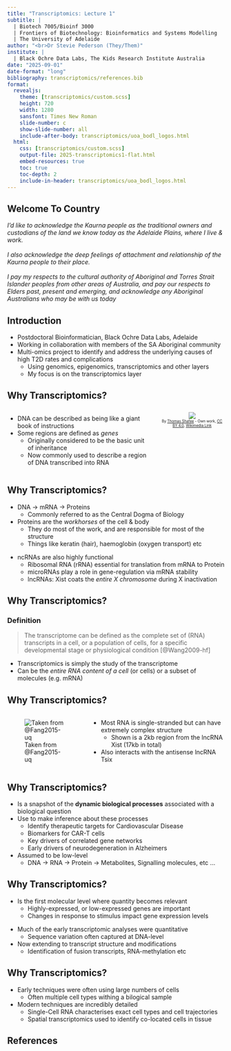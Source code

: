 ```yaml
---
title: "Transcriptomics: Lecture 1"
subtitle: |
  | Biotech 7005/Bioinf 3000
  | Frontiers of Biotechnology: Bioinformatics and Systems Modelling
  | The University of Adelaide
author: "<br>Dr Stevie Pederson (They/Them)"
institute: |
  | Black Ochre Data Labs, The Kids Research Institute Australia
date: "2025-09-01"
date-format: "long"
bibliography: transcriptomics/references.bib
format: 
  revealjs:
    theme: [transcriptomics/custom.scss]
    height: 720
    width: 1280
    sansfont: Times New Roman
    slide-number: c
    show-slide-number: all
    include-after-body: transcriptomics/uoa_bodl_logos.html
  html: 
    css: [transcriptomics/custom.scss]
    output-file: 2025-transcriptomics1-flat.html
    embed-resources: true    
    toc: true
    toc-depth: 2
    include-in-header: transcriptomics/uoa_bodl_logos.html
---
```



## [Welcome To Country]{.text-red}

::: {.text-red}

*I'd like to acknowledge the Kaurna people as the traditional owners and custodians of the land we know today as the Adelaide Plains, where I live & work.*
<br><br>
*I also acknowledge the deep feelings of attachment and relationship of the Kaurna people to their place.*
<br><br>
*I pay my respects to the cultural authority of Aboriginal and Torres Strait Islander peoples from other areas of Australia, and pay our respects to Elders past, present and emerging, and acknowledge any Aboriginal Australians who may be with us today*

:::


## Introduction

- Postdoctoral Bioinformatician, Black Ochre Data Labs, Adelaide
- Working in collaboration with members of the SA Aboriginal community
- Multi-omics project to identify and address the underlying causes of high T2D rates and complications
    + Using genomics, epigenomics, transcriptomics and other layers
    + My focus is on the transcriptomics layer


## Why Transcriptomics?

:::: {.columns}

::: {.column}

- DNA can be described as being like a giant book of instructions
- Some regions are defined as *genes*
    + Originally considered to be the basic unit of inheritance
    + Now commonly used to describe a region of DNA transcribed into RNA

:::
::: {.column}

::: {.fragment}

::: {style="font-size: 60%; text-align: center;"}

![](transcriptomics/DNA_to_protein_or_ncRNA.png)
<br>By <a href="//commons.wikimedia.org/wiki/User:Evolution_and_evolvability" title="User:Evolution and evolvability">Thomas Shafee</a> - <span class="int-own-work" lang="en">Own work</span>, <a href="https://creativecommons.org/licenses/by/4.0" title="Creative Commons Attribution 4.0">CC BY 4.0</a>, <a href="https://commons.wikimedia.org/w/index.php?curid=39441809">Wikimedia Link</a>

:::
:::
:::

::::

## Why Transcriptomics? {.slide-only .unlisted}

- DNA $\rightarrow$ mRNA $\rightarrow$ Proteins
    + Commonly referred to as the Central Dogma of Biology
- Proteins are the *workhorses* of the cell & body
    + They do most of the work, and are responsible for most of the structure
    + Things like keratin (hair), haemoglobin (oxygen transport) etc
  
::: {.fragment}
  
- ncRNAs are also highly functional
    + Ribosomal RNA (rRNA) essential for translation from mRNA to Protein
    + microRNAs play a role in gene-regulation via mRNA stability
    + lncRNAs: Xist coats the *entire X chromosome* during X inactivation
    
:::

## Why Transcriptomics? {.slide-only .unlisted}

### Definition

> The transcriptome can be defined as the complete set of (RNA) transcripts in a cell, or a population of cells, for a specific developmental stage or physiological condition [@Wang2009-hf]

::: {.fragment}
- Transcriptomics is simply the study of the transcriptome
- Can be the *entire RNA content of a cell* (or cells) or a subset of molecules (e.g. mRNA)
:::

## Why Transcriptomics? {.slide-only .unlisted}

:::: {.columns}

::: {.column}
![Taken from @Fang2015-uq](transcriptomics/pgen.1005668.g006.png)
:::

::: {.column}
- Most RNA is single-stranded but can have extremely complex structure
    + Shown is a 2kb region from the lncRNA Xist (17kb in total)
- Also interacts with the antisense lncRNA Tsix

:::

::::

## Why Transcriptomics? {.slide-only .unlisted}

- Is a snapshot of the **dynamic biological processes** associated with a biological question
- Use to make inference about these processes
    + Identify therapeutic targets for Cardiovascular Disease
    + Biomarkers for CAR-T cells
    + Key drivers of correlated gene networks
    + Early drivers of neurodegeneration in Alzheimers
- Assumed to be low-level
    + DNA $\rightarrow$ RNA $\rightarrow$ Protein $\rightarrow$ Metabolites, Signalling molecules, etc ...

## Why Transcriptomics? {.slide-only .unlisted}

- Is the first molecular level where quantity becomes relevant
    + Highly-expressed, or low-expressed genes are important
    + Changes in response to stimulus impact gene expression levels

::: {.fragment}
- Much of the early transcriptomic analyses were quantitative
    + Sequence variation often captured at DNA-level
- Now extending to transcript structure and modifications
    + Identification of fusion transcripts, RNA-methylation etc

:::

## Why Transcriptomics? {.slide-only .unlisted}

- Early techniques were often using large numbers of cells
    + Often multiple cell types withing a bilogical sample
- Modern techniques are incredibly detailed
    + Single-Cell RNA characterises exact cell types and cell trajectories
    + Spatial transcriptomics used to identify co-located cells in tissue



## References
